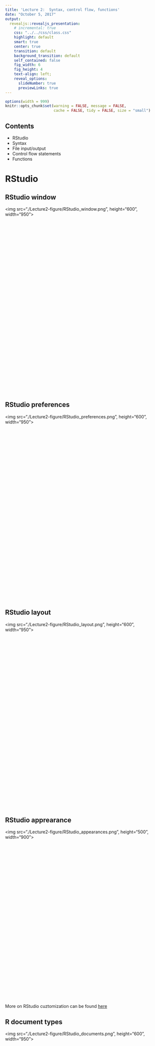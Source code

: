 ```yaml
--- 
title: 'Lecture 2:  Syntax, control flow, functions'
date: "October 5, 2017" 
output: 
  revealjs::revealjs_presentation: 
    # incremental: true 
    css: "../../css/class.css" 
    highlight: default 
    smart: true
    center: true
    transition: default 
    background_transition: default 
    self_contained: false 
    fig_width: 6 
    fig_height: 4 
    text-align: left;
    reveal_options: 
      slideNumber: true 
      previewLinks: true 
---
```


```r
options(width = 999)
knitr::opts_chunk$set(warning = FALSE, message = FALSE,
                      cache = FALSE, tidy = FALSE, size = "small")
```

## Contents

* RStudio
* Syntax
* File input/output
* Control flow statements
* Functions

# RStudio 

## RStudio window

<div style="float: center; height: 600px">
  <img src="./Lecture2-figure/RStudio_window.png", height="600", width="950"></img> 
</div>



## RStudio preferences


<div style="float: center; height: 600px">
  <img src="./Lecture2-figure/RStudio_preferences.png", height="600", width="950"></img> 
</div>



## RStudio layout

<div style="float: center; height: 600px">
  <img src="./Lecture2-figure/RStudio_layout.png", height="600", width="950"></img> 
</div>



## RStudio apprearance


<div style="float: center; height: 550px">
  <img src="./Lecture2-figure/RStudio_appearances.png", height="500", width="900"></img> 
</div>
More on RStudio cuztomization can be found [here](https://support.rstudio.com/hc/en-us/articles/200549016-Customizing-RStudio)


## R document types

<div style="float: center; height: 600px">
  <img src="./Lecture2-figure/RStudio_documents.png", height="600", width="950"></img> 
</div>



## R document types

- [R Script](https://cran.r-project.org/doc/contrib/Lemon-kickstart/kr_scrpt.html) **a text file** 
containing R commands stored together.

- [R Markdown](http://rmarkdown.rstudio.com/lesson-1.html)
files can generate high quality reports contatining notes, code and code outputs.
**Python and bash code ** can also be executed.

- [R Notebook](http://rmarkdown.rstudio.com/r_notebooks.html) is 
an R Markdown document with **chunks that can be executed independently and 
interactively**, with output visible immediately beneath the input.

- [R presentation](https://support.rstudio.com/hc/en-us/articles/200486468-Authoring-R-Presentations) 
let's you author **slides** that make use of R code and LaTeX equations 
as **straightforward** as possible.

- [R Sweave](https://support.rstudio.com/hc/en-us/articles/200552056-Using-Sweave-and-knitr) 
enables the embedding of **R code within LaTeX documents**.


## Working with code chunks

<br/>

Keyboard shortcuts:

- Insert a new code chunk: **Ctrl + Alt + I** (Mac OS: **Cnd + Option + I**)

- Run the current chunk: **Ctrl + Shift + Enter** (Mac OS: **Cmd + Shift + Enter**) 

- Run the current statement (the line where the cursor is) **Ctrl + Enter** 
(Mac OS: **Cmd + Enter**) 


# Syntax

## Style Guide

* There are two main style conventions used in R:
    + [Hadley Wickam style](http://adv-r.had.co.nz/Style.html)
    + [Google R style](https://google.github.io/styleguide/Rguide.xml)
* You can use either of the two style guides or create your own customized style.
* But you should stay **consistent**, e.g. if you choose to assign variables 
with `<-`, stick to it and don't use `=`.



## Identifiers 

**Google Convention:** 

* No underscores ( _ ) or hyphens ( - ) in identifiers. 
* **Variable names** all with lower case letters; words separated with dots 
('variable.name'), but 'variableName' is also accepte
* **Function names** have initial capital letters and no dots 
('FunctionName'). Function names should be verbs. Constants are named like 
functions but with an initial k.

```r
# Good
avg.clicks            # variable name
CalculateAvgClicks    # function name
# Bad
avg_Clicks                                 # variable name
calculate_avg_clicks , calculateAvgClicks  # function name
```

## Identifiers 

**Hadley Convention:**

- Variable and function names should be lowercase. 
- Use an underscore (_) to separate words within a name. 
- Generally, variable names should be nouns and function names should be verbs. 
- Use names that are concise and meaningful. 

```r
# Good
day_one
day_1

# Bad
first_day_of_the_month
DayOne
dayone
djm1
```


## Spacing

- Place spaces around all infix operators (=, +, -, <-, etc.). 

- Always put a space after a comma, and never before (just like in regular English).

- Place a space before left parentheses, except in a function call.

```r
# Good
average <- mean(feet / 12 + inches, na.rm = TRUE)
if (debug) do(x)
plot(x, y)
if (debug) do(x)
diamonds[5, ]

# Bad
average<-mean(feet/12+inches,na.rm=TRUE)
if(debug)do(x)
plot (x, y)
if ( debug ) do(x)  # No spaces around debug
x[1,]               # Needs a space after the comma
x[1 ,]              # Space goes after comma not before
```


## Code Documentation 

<div class="left", style="width: 50%">

- Comment your code! They will be helpful when you read 
your code a month after you wrote it.

- In R each line of a comment should begin with a comment symbol "`# `". 

```r
# Function returns the answer to life, 
# the universe and everything else
get_answer <- function(){
  return(42)
}
```
</div>

<div class="right", style="width: 50%">

- Comments are not subtitles, i.e. don't repeat the code in the comments.

```r
# Loop through all bananas in the bunch
for(banana in bunch) {
  # make the monkey eat one banana
  MonkeyEat(b)  
}
```

- Use commented lines of - and = to break up your file into easily readable chunks.

```r
# Load data ---------------------------
# Plot data ---------------------------
```

</div>

## Curly braces

<div class="left", style="width: 40%">

-  An opening curly brace "`{`" should never go on its own line and should 
always be followed by a new line. 
- A closing curly "`}`" brace should always go on its own line, unless it’s 
followed by else.
- Always indent the code inside curly braces.
- It’s ok to leave very short statements on the same line

</div>

<div class="right", style="width: 60%">

```r
# Good
if (y < 0 && debug) {
  message("Y is negative")
}
if (y == 0) {
  log(x)
} else {
  y ^ x
}

# Bad
if (y < 0 && debug)
message("Y is negative")

if (y == 0) {
  log(x)
} 
else {
  y ^ x
}
```

```r
if (y < 0 && debug) message("Y is negative")
```

</div>

# File Input/Output


## Working Directory

<div class="left", style="width: 50%">

- The **current working directory** (cmd) is the location
which R is currently pointing to

- Whenever you try to read or save a file without specifying 
the path explicitly, the cmd will be used by default.

- When are executing code from an R markdown/notebook code chunk, 
the cmd is **the location of the document**.

</div>

<div class="right", style="width: 50%">

- To see the current working directory use `getwd()`:
```r
getwd()   # with no arguments
```

- To change the working directory use `setwd(path_name)` 
with a specified path as na argument:
```r
setwd("path/to/directory")
```
</div>


## Paths and directory names

- In Windows, a directory usually has an address of the following form: `C:\Users\lan\folder`.

- R inherits its file and folder naming conventions from unix, and instead uses forward slashes
instead of backslashes, e.g. `C:/Users/lan/folder/`

- The Mac OSX already uses the unix standards, the address is usually of the form: `/home/lan/folder/`.

- So, when working in R use the forward slashes "/".

- Actually for Windows, you can use either "`C:/Path/To/A/File`" or "`C:\\Path\\To\\A\\File`".


## Paths and directory names

- R uses forward slashes for the directories, because backslashes serve 
a different purpose. They are used as escape characters to isolate special 
characters and stop them from being immediately interpreted.

- To avoid problems, directory names should NOT contain spaces and special characters.

-  Use a "`Tab`" for autocompletion to find file paths more easily. 



## Data import 


- **Text Files in a table format** can be read and saved 
to a selected variable using a `read.table()` function.
Use `?read.table` to learn more about the function.

- A common text file format is a **comma delimited text file**,
`.csv`. These files use a comma as column separators, e.g:

```r
Year,Student,Major
2009, John Doe,Statistics
2009, Bart Simpson, Mathematics I
```

- To read these files use the following command:

```r
mydata <- read.table("path/to/filename.csv", header=TRUE,  sep = ",")
# read.csv() has covenient argument defaults for '.csv' files
mydata <- read.csv("path/to/filename.csv")
```

- Optionally, use `row.names` or `col.names` arguments
to set the row and column names.


## Data import 

- **Excel files**. To read the excel files you need
to first install a package "xlsx". Simply run 
`install.packages("xlsx")`.

```r
# first row contains variable names
library(xlsx)
# read the 1st worksheet
mydata <- read.xlsx("/path/to/filename.xlsx", 1)  

# read in the worksheet named mysheet
mydata <- read.xlsx("/path/to/filename.xlsx", sheetName = "mysheet")
```

- **SAS files**. You need to install the `Hmisc` or `foreign` 
packages first.

```r
# First, save your SAS dataset in trasport (xport) format
libname out xport 'path/to/filename.xpt';
data out.mydata;
set sasuser.mydata;
run;

# Then, in R 
library(Hmisc)
mydata <- sasxport.get("path/to/filename.xpt")
# character variables are converted to R factors
# or
library(foreign)
mydata <- read.xport("path/to/filename.xpt")
```


## Data export

- **Text files**:
```r
write.table(mydata, "path/to/filename.txt", sep="\t")  # tab-delimited
write.table(mydata, "path/to/filename.csv", sep=",")   # comma-delimited
write.csv(mydata, "path/to/filename.csv")              # comma-delimited
```

- **Excel spreadsheet**:

```r
library(xlsx)
write.xlsx(mydata, "path/to/filename.xlsx")
```

- **SAS** files:
```r
# write out text datafile and an SAS program to read it
library(foreign)
write.foreign(mydata, datafile = "path/to/filename.txt", 
              codefile = "path/to/filename.sas",  package="SAS")
```

Here are links to more details on data 
[import](http://www.statmethods.net/input/importingdata.html)
and [export](http://www.statmethods.net/input/exportingdata.html). 

## Saving the workspace

- You can choose to **save all objects** currently in the workspace
(variables, functions, etc.) into a file e.g. `filename.rda`.

- The file `filename.rda` can be loaded next time you work with R.

- You can also save a single object or a subset of specified
objects currently in the workspace.

```r
# save the workspace to file 
save.image(file = "path/to/filename.rda")

# save specific objects to a file
save(object_list, file = "path/to/filename.rda")

# save just a single object
saveRDS(object, file = "path/to/filename.rds")
```

- Saved objects/workspace can be loaded back in a new R session.

```r
# load a workspace into the current session
load("path/to/filename.rda")

# read just the previously saved 1 object
object <- readRDS("path/to/filename.rds")
```


## Exercise 1

- Download "Lec2_ex.Rmd" file from the Lectures tab on class website.

- Open the file in RStudio.

- Do Exercise 1.


# Control flow

## Booleans/logicals


**Booleans** are logical data types (TRUE/FALSE) associated
with conditional statements, which allow different actions 
and change control flow.
<div class="left", style="width: 50%">

```r
# equal "==""
5 == 5
# not equal: "!="" 
5 != 5 
# greater than: ">""
5 > 4 
# greater than or equal: ">="" (# similarly < and <=)
5 >= 5
```

</div>

<div class="right", style="width: 50%">

```r

# You can combine multiple boolean expressions
TRUE & TRUE
TRUE & FALSE 
TRUE | FALSE
!(TRUE)
```
</div>


## Booleans/logicals

In R if you combine 2 vectors of booleans,
by each element then use `&`. Rember the **recycling property** for vectors.

```r
c(TRUE, TRUE) & c(FALSE, TRUE)
c(5 < 4, 7 == 0, 1< 2) | c(5==5, 6> 2, !FALSE)
c(TRUE, TRUE) & c(TRUE, FALSE, TRUE, FALSE)  # recycling
```

## Booleans/logicals


If we use double operators `&&` or `||` is used only the first 
elements are compared:

```r
c(TRUE, TRUE) && c(FALSE, TRUE)
c(5 < 4, 7 == 0, 1< 2) || c(5==5, 6> 2, !FALSE)
c(TRUE, TRUE) && c(TRUE, FALSE, TRUE, FALSE)
```



## Booleans/logicals

- Another possibility to combine booleans is to use
`all()` or `any()` functions:

```r
all(c(TRUE, FALSE, TRUE))
any(c(TRUE, FALSE, TRUE))
all(c(5 > -1, 3 >= 1, 1 < 1))
any(c(5 > -1, 3 >= 1, 1 < 1))
```



## Control statements

* **Control flow** is the order in which individual statements, 
instructions or function calls of a program are evaluated.

* Control statements allow you to do more complicated tasks.

* Their execution results in a choice between which of 
two or more paths should be followed.
    + `If` / `else`
    + `For`
    + `While`


## If statements

<div class="left", style="width: 50%">

- Decide on whether a block of code should be executed
based on the associated boolean expression.

- **Syntax**. The if statements are followed by
a boolean expression wrapped in parenthesis. 
The conditional block of code is inside curly
braces `{}`.

```r
if (traffic_light == "green") {
  print("Go.")
}
```

</div>

<div class="right", style="width: 50%">

- 'if-else' statements let you introduce more options

```r
if (traffic_light == "green") {
   print("Go.")
} else {
   print("Stay.")
}
```

- You can also use `else if()`

```r
if (traffic_light == "green") {
   print("Go.")
} else if (traffic_light == "yellow") {
  print("Get ready.")
} else {
   print("Stay.")
}
```

</div>


## For loops

</br>

- A for loop is a statement which **repeats the execution a block of code** 
a given number of iterations.

```r
for (i in 1:5){
  print(i^2)
}
```



## While loops

</br>

- Similar to for loops, but repeat the execution 
as long **as the boolean condition supplied is TRUE**.

```r
i = 1
while(i <= 5) {
  cat("i =", i, "\n")
  i = i + 1
}
```



## Next


<div class="left", style="width: 50%">

- `next` halts the processing of the current iteration 
and advances the looping index. 

```r
for (i in 1:10) {
  if (i <= 5) {
    print("skip")
    next
  }
  cat(i, "is greater than 5.\n")
}
```
</div>

<div class="right", style="width: 50%">

- `next` applies only to the innermost of nested loops.

```r
for (i in 1:3) {
  cat("Outer-loop i: ", i, ".\n")
  for (j in 1:4) {
    if(j > i) {
      print("skip")
      next
    }
    cat("Inner-loop j:", j, ".\n")
  }
}
```

</div>


## Break

- The `break` statement allows us to break out out of a for, 
while loop (of the smallest enclosing).
- The control is transferred to the first statement outside 
the inner-most loop. 

```r
for (i in 1:10)  {
  if (i == 6)  {
    print(paste("Coming out from for loop Where i = ", i))
    break
  }
  print(paste("i is now: ", i))
}
```


## Exercise 2

</br>

- Go back to "Lec2_ex.Rmd" in RStudio.

- Do Exercise 2.


## Functions

## Functions

- A **function** is a procedure/routine that performs a specific task.

- Functions are used to **abstract** components of larger program.

- They are like a mathematical functions. They **take some input 
and then do something to find the result**.

- Functions allow you to **automate common tasks** in a more powerful 
and general way than copy-and-pasting. 

- A general rule is that you should **use a function, whenever you’ve copied 
and pasted a block of code more than twice**.



## Function Definition

<div class="left", style="width: 40%">

- To define a function you assigne a variable name 
to a `function` object.

- Functions take **arguments, mandatory and optional**.

- Provide the brief **description of your function in comments**
before the function definition.


</div>

<div class="right", style="width: 60%">

```r
# Computes mean and standard deviation
# and optionally prints the results.
mysummary <- function(x, print=TRUE) {
  center <- mean(x)
  spread <- sd(x) 
  if (print) {
    cat("Mean =", center, "\n", 
        "SD = ", spread, "\n")
  }
  result <- list(mean=center, 
                 sd=spread)
  return(result)
}
```
</div>


## Calling functions


```r
x <- rnorm(n = 500, mean = 4, sd = 1) 
y <- mysummary(x)
```

```r
# without printing
y <- mysummary(x, print = FALSE)
```

```r
# Results are stored in list "y"
y$mean
y$sd
```

```r
# The order of arguments does not matter if the names are specified
y <- mysummary(print=FALSE, x = x)
```


## Exercise 3

</br>

- Go back to "Lec2_ex.Rmd" in RStudio.

- Do Exercise 3.


## apply, lapply, sapply functions

- The `apply` family functions, are 
**functions to manipulate slices of data** from matrices, 
arrays, lists and dataframes **in a repetitive way**. 

- These functions **avoid explicit use of loops**. 
`apply` might be **computationally more efficient than
for loops**, depending on how big your data is.
For more details see this 
[link](https://www.r-bloggers.com/gnu-r-loop-speed-comparison/).

- The apply functions allow you to perform operations with 
**very few lines of code.**

- The family comprises: **apply, lapply , sapply, vapply, 
mapply, rapply, and tapply**. The difference lies in the structure
of input data and the desired format of the output).


## lapply/sapply functions

<div class="left", style="width: 50%">

- `lapply()` is used to **repeatedly apply a function to 
a elements of sequential objects** such as vectors, lists, 
or data-frames (applies to columns).

- The **output returned is a list** with the same number of 
elements as the input object.

- `sapply` is the same as `lapply` but returns a "simplified" output.

- user-defined functions can be used with `sapply/lapply`

</div>

<div class="right", style="width: 50%">

```r
lapply(1:3, function(x) x^2)
unlist(lapply(1:3, function(x) x^2))
sapply(1:3, function(x) x^2)
sapply(1:3, function(x) x^2, simplify = F)
```

</div>

## apply function

`apply` operates on arrays/matrices. 
In the example below we obtain column sums of matrix "X".

```r
(X <- matrix(sample(30), nrow = 5, ncol = 6))
apply(X, MARGIN = 2 , FUN = sum)
```

**Note:** that in a matrix `MARGIN=1` indicates rows and `MARGIN=2`
indicates columns.


## apply function


<div class="left", style="width: 50%">
- `apply` can be used with **user-defined functions**:

```r
print(X)
apply(X, 2, function(x) sum(x < 15)) # number entries < 15
```

</div>

<div class="right", style="width: 50%">
- The function can be defined outside `apply()`,


```r
logColMeans <- function(x, eps = NULL) {
  if (!is.null(eps)) x <- x + eps
  return(mean(x))
}
apply(X, 2, logColMeans) 
apply(X, 2, logColMeans, eps = 0.1) 
```

</div>

 
## mapply functions


- `mapply` stands for 'multivariate' apply.  It **applies a function
to a multiple list or multiple vectors as arguments**. 
- The goal is to vectorize arguments to a function which usually 
does not accept vectors as arguments. 

```r
# function word() returns a string of character C repeated k times.
word <- function(C,k) paste(rep.int(C,k), collapse='')
mapply(word, LETTERS[1:6], 6:1, SIMPLIFY = FALSE)
```


## Exercise 4

</br>

- Go back to "Lec2_ex.Rmd" in RStudio.

- Do Exercise 4.

